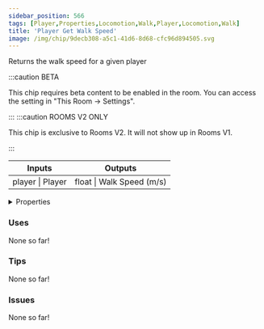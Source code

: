 ```yaml
---
sidebar_position: 566
tags: [Player,Properties,Locomotion,Walk,Player,Locomotion,Walk]
title: 'Player Get Walk Speed'
image: /img/chip/9decb308-a5c1-41d6-8d68-cfc96d894505.svg
---
```


Returns the walk speed for a given player

:::caution BETA

This chip requires beta content to be enabled in the room. You can access the setting in "This Room -> Settings".

:::
:::caution ROOMS V2 ONLY

This chip is exclusive to Rooms V2. It will not show up in Rooms V1.

:::


<IChip uuid="9decb308-a5c1-41d6-8d68-cfc96d894505"/>

<table><thead><tr><th>Inputs</th><th>Outputs</th></tr></thead><tbody><tr><td>player | Player</td><td>float | Walk Speed (m/s)</td></tr></tbody></table>

<details>
  <summary>Properties</summary>
  <div>
    <div>
    <table>
      <tbody>
        <tr>
          <td>Is beta required?</td>
          <td>Yes</td>
        </tr>
        <tr>
          <td>Is chip a trolling risk?</td>
          <td>No</td>
        </tr>
        <tr>
          <td>Is chip a role assignment risk?</td>
          <td>No</td>
        </tr>
        <tr>
          <td>Chip UUID</td>
          <td>9decb308-a5c1-41d6-8d68-cfc96d894505</td>
        </tr>
        <tr>
          <td>Room availability</td>
          <td>Rooms V2 only</td>
        </tr>
      </tbody>
    </table>
    </div>
  </div>
</details>

### Uses

None so far!

### Tips

None so far!

### Issues

None so far!